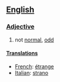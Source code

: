 ==[[English]]==

===[[Adjective]]===
#not [[normal]], [[odd]]

====[[Translation]]s====
*[[French]]: [[étrange]]
*[[Italian]]: [[strano]]